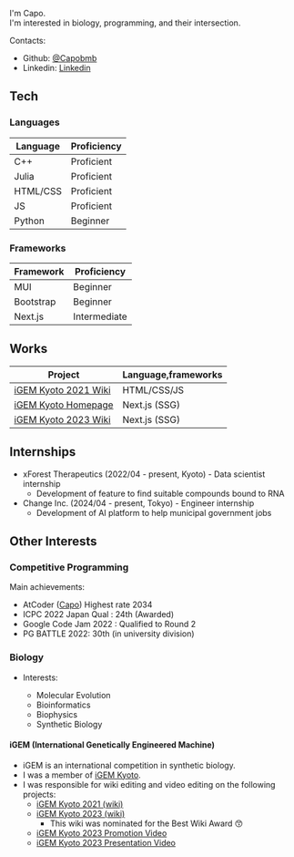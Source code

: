 
I'm Capo. <br />
I'm interested in biology, programming, and their intersection.

Contacts: 
- Github: [@Capobmb](https://github.com/Capobmb)
- Linkedin: [Linkedin](https://www.linkedin.com/in/taiyo-hayashi-464b3029a)

## Tech

### Languages

| Language | Proficiency |
| --- | --- |
| C++ | Proficient |
| Julia | Proficient |
| HTML/CSS | Proficient |
| JS | Proficient |
| Python | Beginner |

### Frameworks

| Framework | Proficiency |
| --- | --- |
| MUI | Beginner |
| Bootstrap | Beginner |
| Next.js | Intermediate |

## Works

| Project                                                  | Language,frameworks |
|----------------------------------------------------------|----------------|
| [iGEM Kyoto 2021 Wiki](https://2021.igem.org/Team:Kyoto) | HTML/CSS/JS    |
| [iGEM Kyoto Homepage](https://igemkyotoofficial.github.io)| Next.js (SSG)  |
| [iGEM Kyoto 2023 Wiki](https://2023.igem.wiki/kyoto)     | Next.js (SSG)  |

## Internships

- xForest Therapeutics (2022/04 - present, Kyoto) - Data scientist internship
  - Development of feature to find suitable compounds bound to RNA
- Change Inc. (2024/04 - present, Tokyo) - Engineer internship
  - Development of AI platform to help municipal government jobs


## Other Interests

### Competitive Programming

Main achievements:

- AtCoder ([Capo](https://atcoder.jp/users/Capo)) Highest rate 2034 
- ICPC 2022 Japan Qual : 24th (Awarded)
- Google Code Jam 2022 : Qualified to Round 2
- PG BATTLE 2022: 30th (in university division)

### Biology

- Interests:

  - Molecular Evolution
  - Bioinformatics
  - Biophysics
  - Synthetic Biology

#### iGEM (International Genetically Engineered Machine)

- iGEM is an international competition in synthetic biology.
- I was a member of [iGEM Kyoto](https://igemkyotoofficial.github.io).
- I was responsible for wiki editing and video editing on the following projects:
  - [iGEM Kyoto 2021 (wiki)](https://2021.igem.org/Team:Kyoto)
  - [iGEM Kyoto 2023 (wiki)](https://2023.igem.wiki/kyoto)
    - This wiki was nominated for the Best Wiki Award 😙
  - [iGEM Kyoto 2023 Promotion Video](https://video.igem.org/w/eaf4f647-2ae2-47dd-a1b7-79917cc15cb6)
  - [iGEM Kyoto 2023 Presentation Video](https://video.igem.org/w/rgTnxoL6HzMxtvEphNzwX2)
